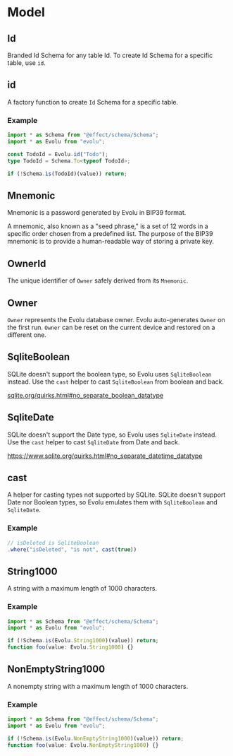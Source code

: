 # Model

## Id

Branded Id Schema for any table Id.
To create Id Schema for a specific table, use `id`.

## id

A factory function to create `Id` Schema for a specific table.

### Example

```ts
import * as Schema from "@effect/schema/Schema";
import * as Evolu from "evolu";

const TodoId = Evolu.id("Todo");
type TodoId = Schema.To<typeof TodoId>;

if (!Schema.is(TodoId)(value)) return;
```

## Mnemonic

Mnemonic is a password generated by Evolu in BIP39 format.

A mnemonic, also known as a "seed phrase," is a set of 12 words in a
specific order chosen from a predefined list. The purpose of the BIP39
mnemonic is to provide a human-readable way of storing a private key.

## OwnerId

The unique identifier of `Owner` safely derived from its `Mnemonic`.

## Owner

`Owner` represents the Evolu database owner. Evolu auto-generates `Owner` on
the first run. `Owner` can be reset on the current device and restored
on a different one.

## SqliteBoolean

SQLite doesn't support the boolean type, so Evolu uses `SqliteBoolean` instead.
Use the `cast` helper to cast `SqliteBoolean` from boolean and back.

[sqlite.org/quirks.html#no_separate_boolean_datatype](https://www.sqlite.org/quirks.html#no_separate_boolean_datatype)

## SqliteDate

SQLite doesn't support the Date type, so Evolu uses `SqliteDate` instead.
Use the `cast` helper to cast `SqliteDate` from Date and back.

https://www.sqlite.org/quirks.html#no_separate_datetime_datatype

## cast

A helper for casting types not supported by SQLite.
SQLite doesn't support Date nor Boolean types, so Evolu emulates them
with `SqliteBoolean` and `SqliteDate`.

### Example

```ts
// isDeleted is SqliteBoolean
.where("isDeleted", "is not", cast(true))
```

## String1000

A string with a maximum length of 1000 characters.

### Example

```ts
import * as Schema from "@effect/schema/Schema";
import * as Evolu from "evolu";

if (!Schema.is(Evolu.String1000)(value)) return;
function foo(value: Evolu.String1000) {}
```

## NonEmptyString1000

A nonempty string with a maximum length of 1000 characters.

### Example

```ts
import * as Schema from "@effect/schema/Schema";
import * as Evolu from "evolu";

if (!Schema.is(Evolu.NonEmptyString1000)(value)) return;
function foo(value: Evolu.NonEmptyString1000) {}
```
